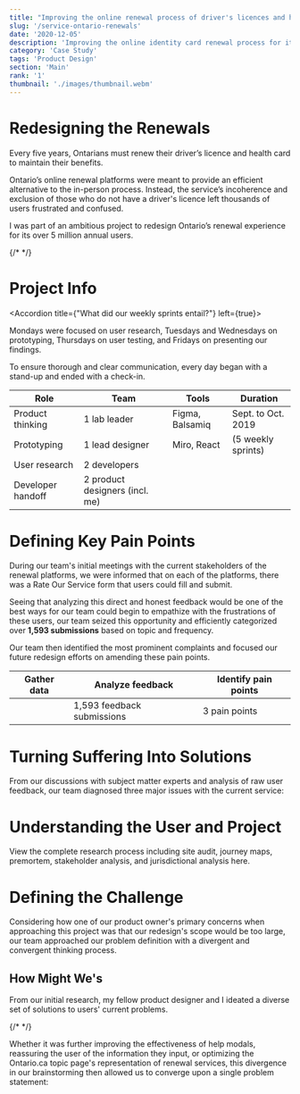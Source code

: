 ```yaml
---
title: "Improving the online renewal process of driver's licences and health cards."
slug: '/service-ontario-renewals'
date: '2020-12-05'
description: 'Improving the online identity card renewal process for its over 5 million annual users.'
category: 'Case Study'
tags: 'Product Design'
section: 'Main'
rank: '1'
thumbnail: './images/thumbnail.webm'
---
```



# Redesigning the Renewals

Every five years, Ontarians must renew their driver’s licence and health card to maintain their benefits.

Ontario’s online renewal platforms were meant to provide an efficient alternative to the in-person process. Instead, the service’s incoherence and exclusion of those who do not have a driver's licence left thousands of users frustrated and confused.<br/>

I was part of an ambitious project to redesign Ontario’s renewal experience for its over 5 million annual users.­­­

<FullBleed>
  {/* <FigmaPreview
    title = {"Our final Figma prototype for this project"}
    src={
      'https://www.figma.com/embed?embed_host=share&url=https%3A%2F%2Fwww.figma.com%2Fproto%2FOB0XRkMx21yFoSbMihnGZV%2FSO-Renewals%3Fnode-id%3D718%253A29111%26viewport%3D633%252C806%252C0.06604449450969696%26scaling%3Dscale-down'
    }
  /> */}
</FullBleed>

# Project Info

<Note>

<Accordion title={"What did our weekly sprints entail?"} left={true}>

Mondays were focused on user research, Tuesdays and Wednesdays on prototyping, Thursdays on user testing, and Fridays on presenting our findings.

To ensure thorough and clear communication, every day began with a stand-up and ended with a check-in.

</Accordion>

</Note>

| Role              | Team                           | Tools           | Duration           |
| ----------------- | ------------------------------ | --------------- | ------------------ |
| Product thinking  | 1 lab leader                   | Figma, Balsamiq | Sept. to Oct. 2019 |
| Prototyping       | 1 lead designer                | Miro, React     | (5 weekly sprints)
| User research     | 2 developers                   |                 |
| Developer handoff | 2 product designers (incl. me) |                 |

# Defining Key Pain Points

During our team's initial meetings with the current stakeholders of the renewal platforms, we were informed that on each of the platforms, there was a Rate Our Service form that users could fill and submit.

Seeing that analyzing this direct and honest feedback would be one of the best ways for our team could begin to empathize with the frustrations of these users, our team seized this opportunity and efficiently categorized over **1,593 submissions** based on topic and frequency.

Our team then identified the most prominent complaints and focused our future redesign efforts on amending these pain points.

| Gather data | Analyze feedback           | Identify pain points |
| ----------- | -------------------------- | -------------------- |
|             | 1,593 feedback submissions | 3 pain points        |

# Turning Suffering Into Solutions

From our discussions with subject matter experts and analysis of raw user feedback, our team diagnosed three major issues with the current service:

<FullBleed>
  <PainPoints
    data={[
      {
        image: 'test.png',
        title: 'Difficult to find the appropriate service',
        quotes: [
          "The system only works if you are renewing both [of your cards] at the same time. This means I have to go to a ServiceOntario centre for my health card just because I do not drive. **I'm very disappointed.**",
          "If you did not click the correct link at first, it was **very difficult** to find the option to renew just your driver's licence and not your health card.",
        ],
        result:
          'Combine the standalone and integrated services into a universal renewal service',
      },
      {
        image: 'test.png',
        title: 'Can’t understand why they cannot complete the process',
        quotes: [
          "After I entered my driver's licence information, I was told I was ineligible **without indication of the reason.** If I am considered ineligible to renew online, please **tell me why.**",
          "My renewal was denied and I was **not given any reason** besides 'you're not eligible'. I think the government owes **more explanation** when it denies a service to a citizen.",
        ],
        result:
          'Explain the reason of all errors and clearly outline next steps',
      },
      {
        image: 'test.png',
        title: 'Redundant and convoluted text and questions',
        quotes: [
          'Had to enter **my name thrice and address at twice** after I had already selected that there have been no changes. **Very annoying!**',
          "**It wasn't clear** on the site when I need to get a new photo in-person. A line of added text on this topic in the instructions would be useful.",
        ],
        result:
          'Reduce the repetitive input of information and simplify language',
      },
    ]}
  />
</FullBleed>

# Understanding the User and Project

View the complete research process including site audit, journey maps, premortem, stakeholder analysis, and jurisdictional analysis here.

# Defining the Challenge

Considering how one of our product owner's primary concerns when approaching this project was that our redesign's scope would be too large, our team approached our problem definition with a divergent and convergent thinking process.

## How Might We's

From our initial research, my fellow product designer and I ideated a diverse set of solutions to users' current problems.

<FullBleed>
{/* <MiroEmbed title={"Miro board showing our ideation of a diverse set of solutions to users' current problems."} board_src={"https://miro.com/app/board/o9J_kuecCiE=/"}/> */}
</FullBleed>

Whether it was further improving the effectiveness of help modals, reassuring the user of the information they input, or optimizing the Ontario.ca topic page's representation of renewal services, this divergence in our brainstorming then allowed us to converge upon a single problem statement:
